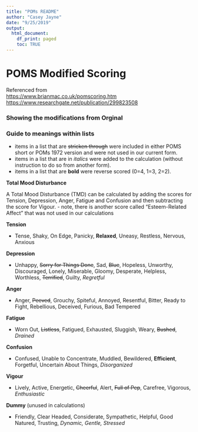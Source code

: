 ```yaml
---
title: "POMs README"
author: "Casey Jayne"
date: "9/25/2019"
output: 
  html_document:
    df_print: paged
    toc: TRUE
---
```


# POMS Modified Scoring

Referenced from \
<https://www.brianmac.co.uk/pomscoring.htm> \
<https://www.researchgate.net/publication/299823508> 

### Showing the modifications from Orginal

### Guide to meanings within lists

+ items in a list that are ~~stricken through~~ were included in either POMS short or POMs 1972 version and were not used in our current form.
+ items in a list that are in *italics* were added to the calculation (without instruction to do so from another form).
+ items in a list that are **bold** were reverse scored (0=4, 1=3, 2=2).

**Total Mood Disturbance**

A Total Mood Disturbance (TMD) can be calculated by adding the scores for Tension, Depression, Anger, Fatigue and Confusion and then subtracting the score for Vigour. 
- note, there is another score called "Esteem-Related Affect" that was not used in our calculations


__Tension__ 

* Tense, Shaky, On Edge, Panicky, **Relaxed**, Uneasy, Restless, Nervous, Anxious

__Depression__ 

* Unhappy, ~~Sorry for Things Done~~, Sad, ~~Blue~~, Hopeless, Unworthy, Discouraged, Lonely, Miserable, Gloomy, Desperate, Helpless, Worthless, ~~Terrified~~, Guilty, *Regretful*

__Anger__ 

* Anger, ~~Peeved~~, Grouchy, Spiteful, Annoyed, Resentful, Bitter, Ready to Fight, Rebellious, Deceived, Furious, Bad Tempered

__Fatigue__ 

* Worn Out, ~~Listless~~, Fatigued, Exhausted, Sluggish, Weary, ~~Bushed~~, *Drained*

__Confusion__ 

* Confused, Unable to Concentrate, Muddled, Bewildered, **Efficient**, Forgetful, Uncertain About Things, *Disorganized*

__Vigour__ 

* Lively, Active, Energetic, ~~Cheerful~~, Alert, ~~Full of Pep~~, Carefree, Vigorous, *Enthusiastic*

__Dummy__ (unused in calculations) 

* Friendly, Clear Headed, Considerate, Sympathetic, Helpful, Good Natured, Trusting, *Dynamic, Gentle, Stressed*










